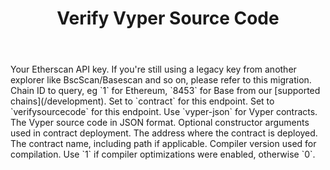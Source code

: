 ﻿---
title: 'Verify Vyper Source Code'
description: 'Submit a Vyper contract for verification.'
api: 'POST /api'
keywords: ['verify contract', 'vyper verification']
---



  <ParamField query="apikey" type="string">
    Your Etherscan API key. If you're still using a legacy key from another explorer like BscScan/Basescan and so on, please refer to this migration.
  </ParamField>
  <ParamField query="chainid" type="string" default="1">
    Chain ID to query, eg `1` for Ethereum, `8453` for Base from our [supported chains](/development).
  </ParamField>
  <ParamField query="module" type="string" default="contract">
    Set to `contract` for this endpoint.
  </ParamField>
  <ParamField query="action" type="string" default="verifysourcecode">
    Set to `verifysourcecode` for this endpoint.
  </ParamField>
  <ParamField query="codeformat" type="string" default="vyper-json">
    Use `vyper-json` for Vyper contracts.
  </ParamField>
  <ParamField query="sourceCode" type="string">
    The Vyper source code in JSON format.
  </ParamField>
  <ParamField query="constructorArguments" type="string">
    Optional constructor arguments used in contract deployment.
  </ParamField>
  <ParamField query="contractaddress" type="string" default="0xBB9bc244D798123fDe783fCc1C72d3Bb8C189413">
    The address where the contract is deployed.
  </ParamField>
  <ParamField query="contractname" type="string" default="contracts/Verified.vy:Verified">
    The contract name, including path if applicable.
  </ParamField>
  <ParamField query="compilerversion" type="string" default="vyper:0.4.0">
    Compiler version used for compilation.
  </ParamField>
  <ParamField query="optimizationUsed" type="string" default="0">
    Use `1` if compiler optimizations were enabled, otherwise `0`.
  </ParamField>

